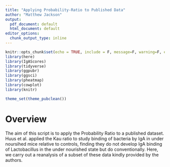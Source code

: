 ```yaml
---
title: "Applying Probability-Ratio to Published Data"
author: "Matthew Jackson"
output:
  pdf_document: default
  html_document: default
editor_options:
  chunk_output_type: inline
---
```


```r
knitr::opts_chunk$set(echo = TRUE, include = F, message=F, warning=F, echo=F)
library(here)
library(IgAScores)
library(tidyverse)
library(ggpubr)
library(ggsci)
library(pheatmap)
library(cowplot)
library(knitr)

theme_set(theme_pubclean())

```

# Overview

The aim of this script is to apply the Probability Ratio to a published dataset. Huus et al. applied the Kau ratio to study binding of bacteria by IgA in under noursihed mice relative to controls, finding they do not develop IgA binding of Lactobacillus in the under nourished state but do conventionally. Here, we carry out a reanalysis of a subset of these data kindly provided by the authors.


